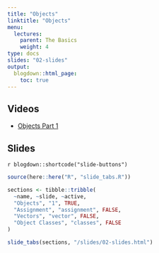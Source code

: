 ```yaml
---
title: "Objects"
linktitle: "Objects"
menu:
  lectures:
    parent: The Basics
    weight: 4
type: docs
slides: "02-slides"
output:
  blogdown::html_page:
    toc: true
---
```


## Videos

- [Objects Part 1](https://youtu.be/Qi_EXbcmVuM) 

## Slides

`r blogdown::shortcode("slide-buttons")`

```r

source(here::here("R", "slide_tabs.R"))

sections <- tibble::tribble(
  ~name, ~slide, ~active,
  "Objects", "1", TRUE,
  "Assignment", "assignment", FALSE,
  "Vectors", "vector", FALSE,
  "Object Classes", "classes", FALSE
)

slide_tabs(sections, "/slides/02-slides.html")
```


